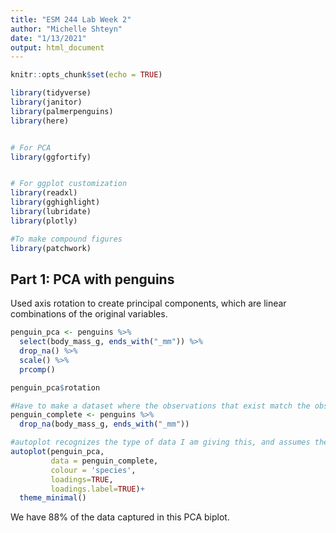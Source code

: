 ```yaml
---
title: "ESM 244 Lab Week 2"
author: "Michelle Shteyn"
date: "1/13/2021"
output: html_document
---
```


```r
knitr::opts_chunk$set(echo = TRUE)

library(tidyverse)
library(janitor)
library(palmerpenguins)
library(here)


# For PCA
library(ggfortify)


# For ggplot customization
library(readxl)
library(gghighlight)
library(lubridate)
library(plotly)

#To make compound figures
library(patchwork)
```


## Part 1: PCA with penguins

Used axis rotation to create principal components, which are linear combinations of the original variables.
```r
penguin_pca <- penguins %>% 
  select(body_mass_g, ends_with("_mm")) %>% 
  drop_na() %>% 
  scale() %>% 
  prcomp()

penguin_pca$rotation

#Have to make a dataset where the observations that exist match the obs that were used to create the PCA biplot, but still contain the other variables. Those are good to have because we can use other variables to update the aesthetics of the autoplot.
penguin_complete <- penguins %>% 
  drop_na(body_mass_g, ends_with("_mm"))

#autoplot recognizes the type of data I am giving this, and assumes the type of output I want to create
autoplot(penguin_pca,
         data = penguin_complete, 
         colour = 'species',
         loadings=TRUE,
         loadings.label=TRUE)+
  theme_minimal()
```
We have 88% of the data captured in this PCA biplot.

































